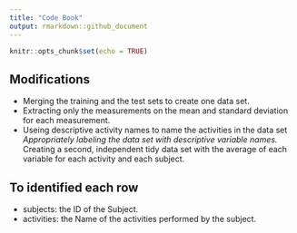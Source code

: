 ---
title: "Code Book"
output: rmarkdown::github_document
---

```{r setup, include=FALSE}
knitr::opts_chunk$set(echo = TRUE)
```

## Modifications
* Merging the training and the test sets to create one data set.
* Extracting only the measurements on the mean and standard deviation for each measurement.
* Useing descriptive activity names to name the activities in the data set
*Appropriately labeling the data set with descriptive variable names.
*Creating a second, independent tidy data set with the average of each variable for each activity and each subject.

## To identified each row
* subjects: the ID of the Subject.
* activities: the Name of the activities performed by the subject.